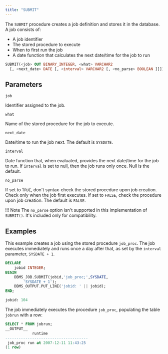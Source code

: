 ```yaml
---
title: "SUBMIT"
---
```


The `SUBMIT` procedure creates a job definition and stores it in the database. A job consists of:
-  A job identifier
-  The stored procedure to execute
-  When to first run the job
-  A date function that calculates the next date/time for the job to run

```sql
SUBMIT(<job> OUT BINARY_INTEGER, <what> VARCHAR2
  [, <next_date> DATE [, <interval> VARCHAR2 [, <no_parse> BOOLEAN ]]])
```

## Parameters

`job`

 Identifier assigned to the job.

`what`

 Name of the stored procedure for the job to execute.

`next_date`

 Date/time to run the job next. The default is `SYSDATE`.

`interval`

 Date function that, when evaluated, provides the next date/time for the job to run. If `interval` is set to null, then the job runs only once. Null is the default.

`no_parse`

 If set to `TRUE`, don't syntax-check the stored procedure upon job creation. Check only when the job first executes. If set to `FALSE`, check the procedure upon job creation. The default is `FALSE`.

!!! Note 
    The `no_parse` option isn't supported in this implementation of `SUBMIT()`. It's included only for compatibility.

## Examples

This example creates a job using the stored procedure `job_proc`. The job executes immediately and runs once a day after that, as set by the `interval` parameter, `SYSDATE + 1`.

```sql
DECLARE
    jobid INTEGER;
BEGIN
    DBMS_JOB.SUBMIT(jobid,'job_proc;',SYSDATE,
        'SYSDATE + 1');
    DBMS_OUTPUT.PUT_LINE('jobid: ' || jobid);
END;

jobid: 104
```

The job immediately executes the procedure `job_proc`, populating the table `jobrun` with a row:

```sql
SELECT * FROM jobrun;
__OUTPUT__
            runtime
-------------------------------------
 job_proc run at 2007-12-11 11:43:25
(1 row)
```

